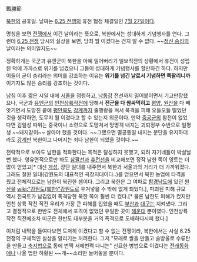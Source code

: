 戰勝節

[[북한]]의 공휴일. 날짜는 [[6.25 전쟁]]의 휴전 협정 체결일인 [[7월 27일]]이다.

명칭을 보면 [[전쟁]]에서 이긴 날이라는 뜻으로, 북한에서는 성대하게 기념행사를 연다. 그런데 [[6.25 전쟁]] 당시의 실상을 보면, 당최 뭘 이겼다는 건지 알 수 없다. ~~[[정신승리법|정신 승리]]의 날이라는 의미일지도~~

정확하게는 국군과 유엔군이 북한을 아예 밀어버리기 일보직전의 상황에서 휴전이 성립된 덕에 가까스로 위기를 넘겼으니 그들이 성대하게 기념행사를 할만하긴 하다. 하지만 이들이 굳이 승리라는 의미를 강조하는 이유는 '''위기를 넘긴 날로서 기념하면 쪽팔리니까''' 이기지도 않은 승리를 강조하는 것이다.

남침 이후 짧은 시일 내에 [[서울]]을 점령하고, [[낙동강]] 전선까지 밀어붙이면서 기고만장했으나, 국군과 [[유엔군]]의 [[인천상륙작전]]에 당해서 '''전군을 다 쌈싸먹히고''' [[평양]], [[원산]]을 다 빼앗기면서 도망친 끝에 [[평안북도]] [[강계]]까지 줄행랑을 쳐서 폭격을 피해 오들오들 떨었던 것을 생각하면, 도무지 뭘 이겼다고 할 수 있는지 의문이다. 만약 [[중공군]]의 참전이 없었다면 김일성 따위는 중국이나 소련으로 도망쳐서 망명객 내지는 괴뢰정부 수반으로 일평생 ~~돼지같이~~ 살아야 했을 것이다. ~~그랬으면 멸공통일 내지는 분단을 유지하더라도 [[강계]]만 북한이고 나머지는 죄다 남한이 되었을 것이다.~~

전략적으로 보아도 남한을 적화한다는 목적은 달성하지 못했고, 되려 자기네들이 박살날 뻔 했다. 영유면적으로만 봐도 [[삼팔선]]과 [[휴전선]]을 비교해보면 정작 남한 쪽이 영토는 더 많이 얻었고[* 대신 [[개성]], 장단 일대를 내주면서 북한과 서울과의 거리가 더 가까워졌다. 그래도 철원 일대(강원도의 대표적인 곡창지대이다..)를 얻으면서 북한 농업에 타격을 줬고 전체적으로는 남한이 북진한 셈이다. 그리고 북한은 그 여파로 [[함경남도]]에 있던 [[원산]]을 [[wiki:"강원도(북한)"강원도]]로 우겨넣을 수 밖에 없게 되었다.], 파괴된 피해 규모 역시 전국토가 남김없이 폭격당한 북한 쪽이 훨씬 더 컸다.[* 물론 남한도 피해가 컸지만 인천 상륙 작전 직전 우리가 가장 큰 피해를 입었을 때도 [[부산]]과 [[대구]]는 지켜냈다. 그리고 결정적으로 한반도 전체에서 포격이 없었던 유일한 곳이 [[해운대]] 뿐이였다. 인천상륙작전 직전에조차 미군은 한반도 대부분을 거의 폭격으로 도배하다시피 했다.]

이처럼 내막을 들여다보면 도저히 이겼다고 할 수 없는 전쟁이라, 북한에서는 사실 6.25 전쟁의 구체적인 실상을 알리기는 꺼려한다. 그저 "모래로 쌀을 만들고 솔방울로 수류탄을 만들고 [[축지법]]으로 동에 번쩍 서에번쩍 다니는" 신묘한 병법으로 이겼다는 [[전래동화]]에나 나올 법한 허황된 ~~개~~소리만 늘어놓을 뿐이다.
